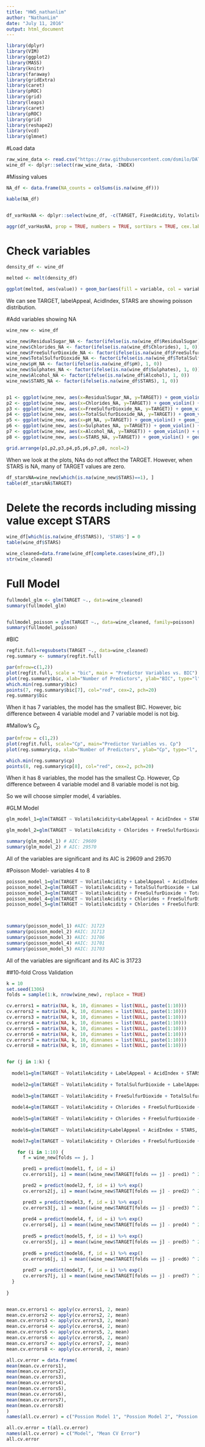 ```yaml
---
title: "HW5_nathanlim"
author: "NathanLim"
date: "July 11, 2016"
output: html_document
---
```

```r
library(dplyr)
library(VIM)
library(ggplot2)
library(MASS)
library(knitr)
library(faraway)
library(gridExtra)
library(caret)
library(pROC)
library(grid)
library(leaps)
library(caret)
library(pROC)
library(grid)
library(reshape2)
library(vcd)
library(glmnet)
```


#Load data

```r
raw_wine_data <- read.csv("https://raw.githubusercontent.com/dsmilo/DATA621/master/HW5/Data/wine-training-data.csv")
wine_df <- dplyr::select(raw_wine_data, -INDEX)
```

#Missing values

```r
NA_df <- data.frame(NA_counts = colSums(is.na(wine_df)))

kable(NA_df)


df_varHasNA <- dplyr::select(wine_df, -c(TARGET, FixedAcidity, VolatileAcidity, CitricAcid,Density, LabelAppeal, AcidIndex))

aggr(df_varHasNA, prop = TRUE, numbers = TRUE, sortVars = TRUE, cex.lab = 0.4, cex.axis = par("cex"), cex.numbers = par("cex"))
```

# Check variables
```r
density_df <- wine_df 

melted <- melt(density_df)

ggplot(melted, aes(value)) + geom_bar(aes(fill = variable, col = variable), alpha = 0.5, show.legend = FALSE) + facet_wrap(~variable, scale="free")+ ggtitle("Density of Skewed Variables\n")
```

We can see TARGET, labelAppeal, AcidIndex, STARS are showing poisson distribution.



#Add variables showing NA 

```r
wine_new <- wine_df

wine_new$ResidualSugar_NA <- factor(ifelse(is.na(wine_df$ResidualSugar), 1, 0))
wine_new$Chlorides_NA <- factor(ifelse(is.na(wine_df$Chlorides), 1, 0))
wine_new$FreeSulfurDioxide_NA <- factor(ifelse(is.na(wine_df$FreeSulfurDioxide), 1, 0))
wine_new$TotalSulfurDioxide_NA <- factor(ifelse(is.na(wine_df$TotalSulfurDioxide), 1, 0))
wine_new$pH_NA <- factor(ifelse(is.na(wine_df$pH), 1, 0))
wine_new$Sulphates_NA <- factor(ifelse(is.na(wine_df$Sulphates), 1, 0))
wine_new$Alcohol_NA <- factor(ifelse(is.na(wine_df$Alcohol), 1, 0))
wine_new$STARS_NA <- factor(ifelse(is.na(wine_df$STARS), 1, 0))


p1 <- ggplot(wine_new, aes(x=ResidualSugar_NA, y=TARGET)) + geom_violin() + geom_jitter(alpha=0.2, size=0.2, col="skyblue") + xlab(colnames(wine_new)[16])
p2 <- ggplot(wine_new, aes(x=Chlorides_NA, y=TARGET)) + geom_violin() + geom_jitter(alpha=0.2, size=0.2, col="skyblue") + xlab(colnames(wine_new)[17])
p3 <- ggplot(wine_new, aes(x=FreeSulfurDioxide_NA, y=TARGET)) + geom_violin() + geom_jitter(alpha=0.2, size=0.2, col="skyblue") + xlab(colnames(wine_new)[18])
p4 <- ggplot(wine_new, aes(x=TotalSulfurDioxide_NA, y=TARGET)) + geom_violin() + geom_jitter(alpha=0.2, size=0.2, col="skyblue") + xlab(colnames(wine_new)[19])
p5 <- ggplot(wine_new, aes(x=pH_NA, y=TARGET)) + geom_violin() + geom_jitter(alpha=0.2, size=0.2, col="skyblue") + xlab(colnames(wine_new)[20])
p6 <- ggplot(wine_new, aes(x=Sulphates_NA, y=TARGET)) + geom_violin() + geom_jitter(alpha=0.2, size=0.2, col="skyblue") + xlab(colnames(wine_new)[21])
p7 <- ggplot(wine_new, aes(x=Alcohol_NA, y=TARGET)) + geom_violin() + geom_jitter(alpha=0.2, size=0.2, col="skyblue") + xlab(colnames(wine_new)[22])
p8 <- ggplot(wine_new, aes(x=STARS_NA, y=TARGET)) + geom_violin() + geom_jitter(alpha=0.2, size=0.2, col="skyblue") + xlab(colnames(wine_new)[23])

grid.arrange(p1,p2,p3,p4,p5,p6,p7,p8, ncol=2)

```
When we look at the plots, NAs do not affect the TARGET. However, when STARS is NA, many of TARGET values are zero.


```r
df_starsNA=wine_new[which(is.na(wine_new$STARS)==1), ]
table(df_starsNA$TARGET)
```


# Delete the records including missing value except STARS
```r
wine_df[which(is.na(wine_df$STARS)), 'STARS'] = 0
table(wine_df$STARS)

wine_cleaned=data.frame(wine_df[complete.cases(wine_df),])
str(wine_cleaned)
```




# Full Model

```r
fullmodel_glm <- glm(TARGET ~., data=wine_cleaned)
summary(fullmodel_glm)


fullmodel_poisson = glm(TARGET ~., data=wine_cleaned, family=poisson)
summary(fullmodel_poisson)
```



#BIC
```r
regfit.full=regsubsets(TARGET ~., data=wine_cleaned)
reg.summary <- summary(regfit.full)

par(mfrow=c(1,2))
plot(regfit.full, scale = "bic", main = "Predictor Variables vs. BIC")
plot(reg.summary$bic, xlab="Number of Predictors", ylab="BIC", type="l", main="Best subset Selection using BIC")
which.min(reg.summary$bic)
points(7, reg.summary$bic[7], col="red", cex=2, pch=20)
reg.summary$bic
```

When it has 7 variables, the model has the smallest BIC.
However, bic difference between 4 variable model and 7 variable model is not big. 


#Mallow's $C_p$ 

```r
par(mfrow = c(1,2))
plot(regfit.full, scale="Cp", main="Predictor Variables vs. Cp")
plot(reg.summary$cp, xlab="Number of Predictors", ylab="Cp", type="l", main="Best subset Selection using Cp" )

which.min(reg.summary$cp) 
points(8, reg.summary$cp[8], col="red", cex=2, pch=20)
```
When it has 8 variables, the model has the smallest Cp.
However, Cp difference between 4 variable model and 8 variable model is not big. 

So we will choose simpler model, 4 variables.


#GLM Model

```r
glm_model_1=glm(TARGET ~ VolatileAcidity+LabelAppeal + AcidIndex + STARS, data=wine_cleaned, family=gaussian)

glm_model_2=glm(TARGET ~ VolatileAcidity + Chlorides + FreeSulfurDioxide + TotalSulfurDioxide + Alcohol + LabelAppeal + AcidIndex + STARS, data=wine_cleaned, family=gaussian)

summary(glm_model_1) # AIC: 29609
summary(glm_model_2) # AIC: 29570
```

All of the variables are significant and its AIC is 29609 and 29570



#Poisson Model- variables 4 to 8
```r
poisson_model_1=glm(TARGET ~ VolatileAcidity + LabelAppeal + AcidIndex + STARS, data=wine_cleaned, family=poisson)
poisson_model_2=glm(TARGET ~ VolatileAcidity + TotalSulfurDioxide + LabelAppeal + AcidIndex + STARS, data=wine_cleaned, family=poisson)
poisson_model_3=glm(TARGET ~ VolatileAcidity + FreeSulfurDioxide + TotalSulfurDioxide + LabelAppeal + AcidIndex + STARS, data=wine_cleaned, family=poisson)
poisson_model_4=glm(TARGET ~ VolatileAcidity + Chlorides + FreeSulfurDioxide + TotalSulfurDioxide + LabelAppeal + AcidIndex + STARS, data=wine_cleaned, family=poisson)
poisson_model_5=glm(TARGET ~ VolatileAcidity + Chlorides + FreeSulfurDioxide + TotalSulfurDioxide + Alcohol + LabelAppeal + AcidIndex + STARS, data=wine_cleaned, family=poisson)



summary(poisson_model_1) #AIC: 31723
summary(poisson_model_2) #AIC: 31713
summary(poisson_model_3) #AIC: 31706
summary(poisson_model_4) #AIC: 31701
summary(poisson_model_5) #AIC: 31703
```

All of the variables are significant and its AIC is 31723



##10-fold Cross Validation
```r
k = 10
set.seed(1306)
folds = sample(1:k, nrow(wine_new), replace = TRUE)

cv.errors1 = matrix(NA, k, 10, dimnames = list(NULL, paste(1:10)))
cv.errors2 = matrix(NA, k, 10, dimnames = list(NULL, paste(1:10)))
cv.errors3 = matrix(NA, k, 10, dimnames = list(NULL, paste(1:10)))
cv.errors4 = matrix(NA, k, 10, dimnames = list(NULL, paste(1:10)))
cv.errors5 = matrix(NA, k, 10, dimnames = list(NULL, paste(1:10)))
cv.errors6 = matrix(NA, k, 10, dimnames = list(NULL, paste(1:10)))
cv.errors7 = matrix(NA, k, 10, dimnames = list(NULL, paste(1:10)))
cv.errors8 = matrix(NA, k, 10, dimnames = list(NULL, paste(1:10)))


for (j in 1:k) {
  
  model1=glm(TARGET ~ VolatileAcidity + LabelAppeal + AcidIndex + STARS, data=wine_cleaned, family=poisson)
  
  model2=glm(TARGET ~ VolatileAcidity + TotalSulfurDioxide + LabelAppeal + AcidIndex + STARS, data=wine_cleaned, family=poisson)
  
  model3=glm(TARGET ~ VolatileAcidity + FreeSulfurDioxide + TotalSulfurDioxide + LabelAppeal + AcidIndex + STARS, data=wine_cleaned, family=poisson)
  
  model4=glm(TARGET ~ VolatileAcidity + Chlorides + FreeSulfurDioxide + TotalSulfurDioxide + LabelAppeal + AcidIndex + STARS, data=wine_cleaned, family=poisson)
  
  model5=glm(TARGET ~ VolatileAcidity + Chlorides + FreeSulfurDioxide + TotalSulfurDioxide + Alcohol + LabelAppeal + AcidIndex + STARS, data=wine_cleaned, family=poisson)
  
  model6=glm(TARGET ~ VolatileAcidity+LabelAppeal + AcidIndex + STARS, data=wine_cleaned, family=gaussian)

  model7=glm(TARGET ~ VolatileAcidity + Chlorides + FreeSulfurDioxide + TotalSulfurDioxide + Alcohol + LabelAppeal + AcidIndex + STARS, data=wine_cleaned, family=gaussian)

    for (i in 1:10) {
      f = wine_new[folds == j, ]

      pred1 = predict(model1, f, id = i)
      cv.errors1[j, i] = mean((wine_new$TARGET[folds == j] - pred1) ^ 2, na.rm = TRUE)

      pred2 = predict(model2, f, id = i) %>% exp()
      cv.errors2[j, i] = mean((wine_new$TARGET[folds == j] - pred2) ^ 2, na.rm = TRUE)

      pred3 = predict(model3, f, id = i) %>% exp()
      cv.errors3[j, i] = mean((wine_new$TARGET[folds == j] - pred3) ^ 2, na.rm = TRUE)
      
      pred4 = predict(model4, f, id = i) %>% exp()
      cv.errors4[j, i] = mean((wine_new$TARGET[folds == j] - pred4) ^ 2, na.rm = TRUE)
      
      pred5 = predict(model5, f, id = i) %>% exp()
      cv.errors5[j, i] = mean((wine_new$TARGET[folds == j] - pred5) ^ 2, na.rm = TRUE)
      
      pred6 = predict(model6, f, id = i) %>% exp()
      cv.errors6[j, i] = mean((wine_new$TARGET[folds == j] - pred6) ^ 2, na.rm = TRUE)
      
      pred7 = predict(model7, f, id = i) %>% exp()
      cv.errors7[j, i] = mean((wine_new$TARGET[folds == j] - pred7) ^ 2, na.rm = TRUE)
  }
  
}


mean.cv.errors1 <- apply(cv.errors1, 2, mean)
mean.cv.errors2 <- apply(cv.errors2, 2, mean)
mean.cv.errors3 <- apply(cv.errors3, 2, mean)
mean.cv.errors4 <- apply(cv.errors4, 2, mean)
mean.cv.errors5 <- apply(cv.errors5, 2, mean)
mean.cv.errors6 <- apply(cv.errors6, 2, mean)
mean.cv.errors7 <- apply(cv.errors7, 2, mean)
mean.cv.errors8 <- apply(cv.errors8, 2, mean)

all.cv.error = data.frame(
mean(mean.cv.errors1),
mean(mean.cv.errors2),
mean(mean.cv.errors3),
mean(mean.cv.errors4), 
mean(mean.cv.errors5),
mean(mean.cv.errors6),
mean(mean.cv.errors7),
mean(mean.cv.errors8)
)
names(all.cv.error) = c("Possion Model 1", "Possion Model 2", "Possion Model 3", "Possion Model 4", "Possion Model 5", "Linear Model 1", "Linear Model 2", "Negative binomial Model 1", "Negative binomial Model 2")

all.cv.error = t(all.cv.error)
names(all.cv.error) = c("Model", "Mean CV Error")
all.cv.error

```